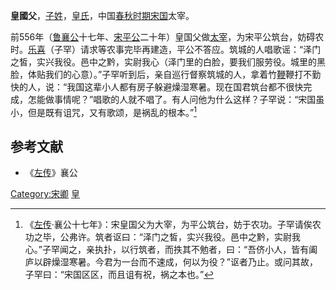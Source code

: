 {{模板:Infobox 先秦人物
|名称= 皇國父
|图像=
|图说=
|姓=[[子姓|子]]
|氏=皇
|名=國父
|字=
|别名=
|别字=
|谥号=
|时代=春秋
|国家=[[宋国|宋]] 
|身份=太宰
|出生=
|逝世=
|在位=
|父=
|母=
|正妻=
|妾=
|子女=
|太子=
}}
'''皇國父'''，[[子姓|子姓]]，[[皇氏|皇氏]]，中国[[春秋时期|春秋时期]][[宋国|宋国]]太宰。

前556年（[[鲁襄公|鲁襄公]]十七年、[[宋平公|宋平公]]二十年）皇国父做[[太宰|太宰]]，为宋平公筑台，妨碍农时。[[乐喜|乐喜]]（子罕）请求等农事完毕再建造，平公不答应。筑城的人唱歌谣：“泽门之皙，实兴我役。邑中之黔，实尉我心（泽门里的白脸，要我们服劳役。城里的黑脸，体贴我们的心意）。”子罕听到后，亲自巡行督察筑城的人，拿着竹[[鞭|鞭]]鞭打不勤快的人，说：“我国这辈小人都有房子躲避燥湿寒暑。现在国君筑台都不很快完成，怎能做事情呢？”唱歌的人就不唱了。有人问他为什么这样？子罕说：“宋国虽小，但是既有诅咒，又有歌颂，是祸乱的根本。”<ref>《[[左传|左传]]·襄公十七年》：宋皇国父为大宰，为平公筑台，妨于农功。子罕请俟农功之毕，公弗许。筑者讴曰：“泽门之皙，实兴我役。邑中之黔，实尉我心。”子罕闻之，亲执扑，以行筑者，而抶其不勉者，曰：“吾侪小人，皆有阖庐以辟燥湿寒暑。今君为一台而不速成，何以为役？”讴者乃止。或问其故，子罕曰：“宋国区区，而且诅有祝，祸之本也。”</ref>
==参考文献==
*《[[左传|左传]]》襄公
<references/>
[[Category:宋卿|Category:宋卿]] 
[[Category:子姓|皇]]